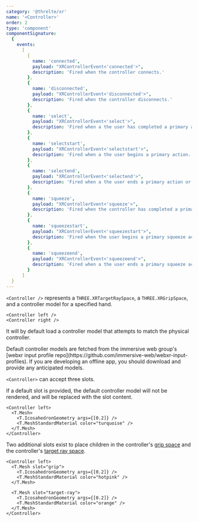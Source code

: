 ```yaml
---
category: '@threlte/xr'
name: '<Controller>'
order: 2
type: 'component'
componentSignature:
  {
    events:
      [
        {
          name: 'connected',
          payload: "XRControllerEvent<'connected'>",
          description: 'Fired when the controller connects.'
        },
        {
          name: 'disconnected',
          payload: "XRControllerEvent<'disconnected'>",
          description: 'Fired when the controller disconnects.'
        },
        {
          name: 'select',
          payload: "XRControllerEvent<'select'>",
          description: 'Fired when a the user has completed a primary action.'
        },
        {
          name: 'selectstart',
          payload: "XRControllerEvent<'selectstart'>",
          description: 'Fired when a the user begins a primary action.'
        },
        {
          name: 'selectend',
          payload: "XRControllerEvent<'selectend'>",
          description: 'Fired when a the user ends a primary action or when the controller that is in the process of handling an ongoing primary action is disconnected without successfully completing the action.'
        },
        {
          name: 'squeeze',
          payload: "XRControllerEvent<'squeeze'>",
          description: 'Fired when the controller has completed a primary squeeze action.'
        },
        {
          name: 'squeezestart',
          payload: "XRControllerEvent<'squeezestart'>",
          description: 'Fired when the user begins a primary squeeze action.'
        },
        {
          name: 'squeezeend',
          payload: "XRControllerEvent<'squeezeend'>",
          description: 'Fired when a the user ends a primary squeeze action or when the controller that is in the process of handling an ongoing primary squeeeze action is disconnected without successfully completing the action.'
        }
      ]
  }
---
```


`<Controller />` represents a `THREE.XRTargetRaySpace`, a `THREE.XRGripSpace`, and a controller model for a specified hand.

```svelte
<Controller left />
<Controller right />
```

It will by default load a controller model that attempts to match the physical controller.

<Tip type="warning">
  Default controller models are fetched from the immersive web group's [webxr input profile
  repo](https://github.com/immersive-web/webxr-input-profiles). If you are developing an offline
  app, you should download and provide any anticipated models.
</Tip>

`<Controller>` can accept three slots.

If a default slot is provided, the default controller model will not be rendered, and will be replaced with the slot content.

```svelte {2-5}+
<Controller left>
  <T.Mesh>
    <T.IcosahedronGeometry args={[0.2]} />
    <T.MeshStandardMaterial color="turquoise" />
  </T.Mesh>
</Controller>
```

Two additional slots exist to place children in the controller's [grip space](https://developer.mozilla.org/en-US/docs/Web/API/XRInputSource/gripSpace) and the controller's [target ray space](https://developer.mozilla.org/en-US/docs/Web/API/XRInputSource/targetRaySpace).

```svelte
<Controller left>
  <T.Mesh slot="grip">
    <T.IcosahedronGeometry args={[0.2]} />
    <T.MeshStandardMaterial color="hotpink" />
  </T.Mesh>

  <T.Mesh slot="target-ray">
    <T.IcosahedronGeometry args={[0.2]} />
    <T.MeshStandardMaterial color="orange" />
  </T.Mesh>
</Controller>
```

<Example path="xr/controller" />
